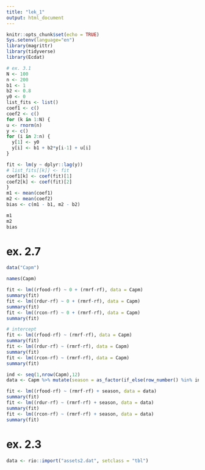 ```yaml
---
title: "lek_1"
output: html_document
---
```


```r
knitr::opts_chunk$set(echo = TRUE)
Sys.setenv(language="en")
library(magrittr)
library(tidyverse)
library(Ecdat)
```


```r
# ex. 3.1
N <- 100
n <- 200
b1 <- 1
b2 <- 0.8
y0 <- 0
list_fits <- list()
coef1 <- c()
coef2 <- c()
for (k in 1:N) {
u <- rnorm(n)
y <- c()
for (i in 2:n) {
  y[1] <- y0
  y[i] <- b1 + b2*y[i-1] + u[i]
}

fit <- lm(y ~ dplyr::lag(y))
# list_fits[[k]] <- fit
coef1[k] <- coef(fit)[1]
coef2[k] <- coef(fit)[2]
}
m1 <- mean(coef1)
m2 <- mean(coef2)
bias <- c(m1 - b1, m2 - b2)

m1
m2
bias


```


# ex. 2.7

```r

data("Capm")

names(Capm)

fit <- lm((rfood-rf) ~ 0 + (rmrf-rf), data = Capm)
summary(fit)
fit <- lm((rdur-rf) ~ 0 + (rmrf-rf), data = Capm)
summary(fit)
fit <- lm((rcon-rf) ~ 0 + (rmrf-rf), data = Capm)
summary(fit)

# intercept
fit <- lm((rfood-rf) ~ (rmrf-rf), data = Capm)
summary(fit)
fit <- lm((rdur-rf) ~ (rmrf-rf), data = Capm)
summary(fit)
fit <- lm((rcon-rf) ~ (rmrf-rf), data = Capm)
summary(fit)

ind <- seq(1,nrow(Capm),12)
data <- Capm %>% mutate(season = as_factor(if_else(row_number() %in% ind, 1, 0)))

fit <- lm((rfood-rf) ~ (rmrf-rf) + season, data = data)
summary(fit)
fit <- lm((rdur-rf) ~ (rmrf-rf) + season, data = data)
summary(fit)
fit <- lm((rcon-rf) ~ (rmrf-rf) + season, data = data)
summary(fit)


```



# ex. 2.3

```r

data <- rio::import("assets2.dat", setclass = "tbl")


```

